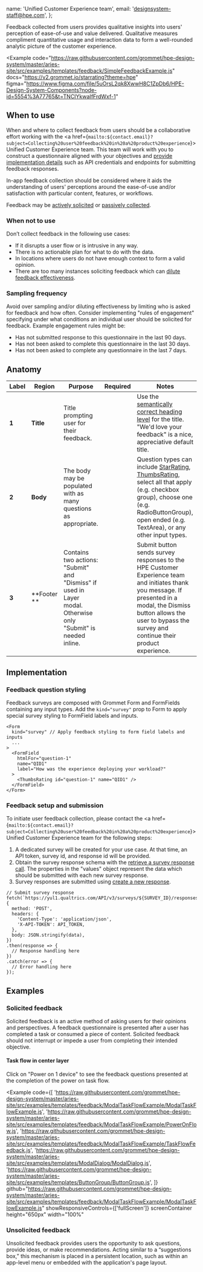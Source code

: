 
  name: 'Unified Customer Experience team',
  email: 'designsystem-staff@hpe.com',
};

Feedback collected from users provides qualitative insights into users' perception of ease-of-use 
and value delivered. Qualitative measures compliment quantitative usage and interaction data 
to form a well-rounded analytic picture of the customer experience.

<Example
  code="https://raw.githubusercontent.com/grommet/hpe-design-system/master/aries-site/src/examples/templates/feedback/SimpleFeedbackExample.js"
  docs="https://v2.grommet.io/starrating?theme=hpe"
  figma="https://www.figma.com/file/5uOrsL2qk8XwwH8C1ZpDb6/HPE-Design-System-Components?node-id=5554%3A77765&t=TNCIYkwaIfFrdWxf-1"
>
  <SimpleFeedbackExample />
</Example>

## When to use
When and where to collect feedback from users should be a collaborative effort working with the <a href={`mailto:${contact.email}?subject=Collecting%20user%20feedback%20in%20a%20product%20experience`}>Unified Customer Experience team</a>.
This team will work with you to construct a questionnaire aligned with your objectives and 
[provide implementation details](#feedback-setup-and-submission) such as API credentials and endpoints for submitting 
feedback responses.

In-app feedback collection should be considered where it aids the understanding of users' 
perceptions around the ease-of-use and/or satisfaction with particular content, features, 
or workflows.


Feedback may be [actively solicited](#solicited-feedback) or [passively collected](#capturing-unsolicited-feedback).

### When not to use
Don’t collect feedback in the following use cases:
- If it disrupts a user flow or is intrusive in any way.
- There is no actionable plan for what to do with the data.
- In locations where users do not have enough context to form a valid opinion. 
- There are too many instances soliciting feedback which can [dilute feedback effectiveness](#sampling-frequency).

### Sampling frequency
Avoid over sampling and/or diluting effectiveness by limiting who is asked for feedback and 
how often. Consider implementing "rules of engagement" specifying under what conditions an 
individual user should be solicited for feedback. Example engagement rules might be:
- Has not submitted response to this questionnaire in the last 90 days.
- Has not been asked to complete this questionnaire in the last 30 days.
- Has not been asked to complete any questionnaire in the last 7 days.

## Anatomy
<Example plain>
  <FeedbackAnatomy />
</Example>

| Label  | Region       | Purpose                                                              |                  Required                   | Notes                                                                                                      |
| ------ | ------------ | -------------------------------------------------------------------- | :-----------------------------------------: | ---------------------------------------------------------------------------------------------------------- |
| **1**  | **Title**    | Title prompting user for their feedback.                             | <Checkmark a11yTitle="true" size="small" /> | <span>Use the [semantically correct heading level](/foundation/typography?q=semantically#semantic-usage-of-heading-levels) for the title. "We'd love your feedback" is a nice, appreciative default title.</span>       |
| **2**  | **Body**     | The body may be populated with as many questions as appropriate.          | <Checkmark a11yTitle="true" size="small" /> | <span>Question types can include [StarRating](https://v2.grommet.io/starrating), [ThumbsRating](https://v2.grommet.io/thumbsrating), select all that apply (e.g. checkbox group), choose one (e.g. RadioButtonGroup), open ended (e.g. TextArea), or any other input types.</span> |                                                             
| **3**  | **Footer **  | Contains two actions: "Submit" and "Dismiss" if used in Layer modal. Otherwise only "Submit" is needed inline. | <Checkmark color='text-strong' a11yTitle="true" size="small" /> |  Submit button sends survey responses to the HPE Customer Experience team and initiates thank you message. If presented in a modal, the Dismiss button allows the user to bypass the survey and continue their product experience. |

## Implementation

### Feedback question styling
Feedback surveys are composed with Grommet Form and FormFields containing any input types. Add the 
`kind="survey"` prop to Form to apply special survey styling to FormField labels and inputs.

```
<Form 
  kind="survey" // Apply feedback styling to form field labels and inputs
  ... 
>
  <FormField 
    htmlFor="question-1" 
    name="QID1" 
    label="How was the experience deploying your workload?"
  >
    <ThumbsRating id="question-1" name="QID1" />
  </FormField>
</Form>
```

### Feedback setup and submission
To initiate user feedback collection, please contact the <a href={`mailto:${contact.email}?subject=Collecting%20user%20feedback%20in%20a%20product%20experience`}>Unified Customer Experience team</a> for the following steps:

1. A dedicated survey will be created for your use case. At that time, an API token, survey id, and response id will be provided.
1. Obtain the survey response schema with the [retrieve a survey response call](https://api.qualtrics.com/1179a68b7183c-retrieve-a-survey-response). The properties in the "values" object represent the data which should be submitted with each new survey response.
1. Survey responses are submitted using [create a new response](https://api.qualtrics.com/f1cad92018d2b-create-a-new-response).

```
// Submit survey response
fetch(`https://yul1.qualtrics.com/API/v3/surveys/${SURVEY_ID}/responses`, {
  method: 'POST',
  headers: {
    'Content-Type': 'application/json',
    'X-API-TOKEN': API_TOKEN,
  },
  body: JSON.stringify(data),
})
.then(response => {
  // Response handling here
})
.catch(error => {
  // Error handling here
});
```

## Examples

### Solicited feedback
Solicited feedback is an active method of asking users for their opinions and perspectives. 
A feedback questionnaire is presented after a user has completed a task or consumed a piece of 
content. Solicited feedback should not interrupt or impede a user from completing their intended 
objective.

#### Task flow in center layer

Click on "Power on 1 device" to see the feedback questions presented at the completion of the 
power on task flow.

<Example
  code={[
    'https://raw.githubusercontent.com/grommet/hpe-design-system/master/aries-site/src/examples/templates/feedback/ModalTaskFlowExample/ModalTaskFlowExample.js',
    'https://raw.githubusercontent.com/grommet/hpe-design-system/master/aries-site/src/examples/templates/feedback/ModalTaskFlowExample/PowerOnFlow.js',
    'https://raw.githubusercontent.com/grommet/hpe-design-system/master/aries-site/src/examples/templates/feedback/ModalTaskFlowExample/TaskFlowFeedback.js',
    'https://raw.githubusercontent.com/grommet/hpe-design-system/master/aries-site/src/examples/templates/ModalDialog/ModalDialog.js',
    'https://raw.githubusercontent.com/grommet/hpe-design-system/master/aries-site/src/examples/templates/ButtonGroup/ButtonGroup.js',
  ]}
  github="https://raw.githubusercontent.com/grommet/hpe-design-system/master/aries-site/src/examples/templates/feedback/ModalTaskFlowExample/ModalTaskFlowExample.js"
  showResponsiveControls={['fullScreen']}
  screenContainer
  height="650px"
  width="100%"
>
  <ModalTaskFlowExample />
</Example>


### Unsolicited feedback
Unsolicited feedback provides users the opportunity to ask questions, provide ideas, or 
make recommendations. Acting similar to a “suggestions box,” this mechanism is placed in 
a persistent location, such as within an app-level menu or embedded with the application's
page layout.
